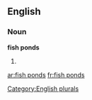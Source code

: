 
==English==

===Noun===
'''fish ponds'''

# {{plural of|[[fish pond]]}}

[[Category:English plurals]]

[[ar:fish ponds]]
[[fr:fish ponds]]